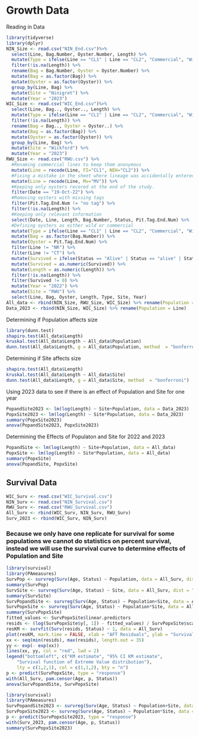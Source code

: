 # Growth Data

Reading in Data
```{r}
library(tidyverse)
library(dplyr)
NIN_Size <- read.csv("NIN_End.csv")%>%
  select(Line, Bag.Number, Oyster.Number, Length) %>%
  mutate(Type = ifelse(Line == "CL1" | Line == "CL2", "Commercial", "Wild")) %>%
  filter(!is.na(Length)) %>%
  rename(Bag = Bag.Number, Oyster = Oyster.Number) %>%
  mutate(Bag = as.factor(Bag)) %>%
  mutate(Oyster = as.factor(Oyster)) %>%
  group_by(Line, Bag) %>%
  mutate(Site = "Ninigret") %>%
  mutate(Year = "2023")
WIC_Size <- read.csv("WIC_End.csv")%>%
  select(Line, Bag.., Oyster.., Length) %>%
  mutate(Type = ifelse(Line == "CL1" | Line == "CL2", "Commercial", "Wild")) %>%
  filter(!is.na(Length)) %>%
  rename(Bag = Bag.., Oyster = Oyster..) %>%
  mutate(Bag = as.factor(Bag)) %>%
  mutate(Oyster = as.factor(Oyster)) %>%
  group_by(Line, Bag) %>%
  mutate(Site = "Wickford") %>%
  mutate(Year = "2023")
RWU_Size <- read.csv("RWU.csv") %>%
  #Renaming commercial lines to keep them anonymous
  mutate(Line = recode(Line, FI="CL1", NEH="CL2")) %>%
  #Fixing a mistake in the sheet where lineage was accidentally entered as "Mv" instead of "MV"
  mutate(Line = recode(Line, Mv="MV")) %>%
  #Keeping only oysters recored at the end of the study.
  filter(Date == "19-Oct-22") %>%
  #Removing oysters with missing tags
  filter(Pit.Tag.End.Num != "no tag") %>%
  filter(!is.na(Length)) %>%
  #Keeping only relevant information
  select(Date, Line, Length, Bag.Number, Status, Pit.Tag.End.Num) %>%
  #Defining oysters as either wild or commercial
  mutate(Type = ifelse(Line == "CL1" | Line == "CL2", "Commercial", "Wild")) %>%
  mutate(Bag = as.factor(Bag.Number)) %>%
  mutate(Oyster = Pit.Tag.End.Num) %>%
  filter(Line != "NR") %>%
  filter(Line != "CT") %>%
  mutate(Survived = ifelse(Status == "Alive" | Status == "alive" | Status =="alive, no pic", 1, 0)) %>%
  mutate(Survived = as.numeric(Survived)) %>%
  mutate(Length = as.numeric(Length)) %>%
  filter(!is.na(Length)) %>%
  filter(Survived != 0) %>%
  mutate(Year = "2022") %>%
  mutate(Site = "RWU") %>%
  select(Line, Bag, Oyster, Length, Type, Site, Year)
All_data <- rbind(NIN_Size, RWU_Size, WIC_Size) %>% rename(Population = Line)
Data_2023 <- rbind(NIN_Size, WIC_Size) %>% rename(Population = Line)
```
Determining if Population affects size
```{r}
library(dunn.test)
shapiro.test(All_data$Length)
kruskal.test(All_data$Length ~ All_data$Population)
dunn.test(All_data$Length, g = All_data$Population, method  = "bonferroni")
```

Determining if Site affects size
```{r}
shapiro.test(All_data$Length)
kruskal.test(All_data$Length ~ All_data$Site)
dunn.test(All_data$Length, g = All_data$Site, method  = "bonferroni")
```
Using 2023 data to see if there is an effect of Population and Site for one year
```{r}
PopandSite2023 <- lm(log(Length) ~ Site+Population, data = Data_2023)
PopxSite2023 <- lm(log(Length) ~ Site*Population, data = Data_2023)
summary(PopxSite2023)
anova(PopandSite2023, PopxSite2023)
```


Determining the Effects of Populaton and Site for 2022 and 2023
```{r}
PopandSite <- lm(log(Length) ~ Site+Population, data = All_data)
PopxSite <- lm(log(Length) ~ Site*Population, data = All_data)
summary(PopxSite)
anova(PopandSite, PopxSite)
```

## Survival Data
```{r}
WIC_Surv <- read.csv("WIC_Survival.csv")
NIN_Surv <- read.csv("NIN_Survival.csv")
RWU_Surv <- read.csv("RWU_Survival.csv")
All_Surv <- rbind(WIC_Surv, NIN_Surv, RWU_Surv)
Surv_2023 <- rbind(WIC_Surv, NIN_Surv)
```

### Because we only have one replicate for survival for some populations we cannot do statistics on percent survival, instead we will use the survival curve to determine effects of Population and Site

```{r}
library(survival)
library(PAmeasures)
SurvPop <- survreg(Surv(Age, Status) ~ Population, data = All_Surv, dist = "weibull")
summary(SurvPop)
SurvSite <- survreg(Surv(Age, Status) ~ Site, data = All_Surv, dist = "weibull")
summary(SurvSite)
SurvPopandSite <- survreg(Surv(Age, Status) ~ Population+Site, data = All_Surv, dist = "weibull")
SurvPopxSite <- survreg(Surv(Age, Status) ~ Population*Site, data = All_Surv, dist = "weibull")
summary(SurvPopxSite)
fitted_values <- SurvPopxSite$linear.predictors
resids <- (log(SurvPopxSite$y[, 1]) - fitted_values) / SurvPopxSite$scale
resKM <- survfit(Surv(resids, Status) ~ 1, data = All_Surv)
plot(resKM, mark.time = FALSE, xlab = "AFT Residuals", ylab = "Survival Probability")
xx <- seq(min(resids), max(resids), length.out = 35)
yy <- exp(- exp(xx))
lines(xx, yy, col = "red", lwd = 2)
legend("bottomleft", c("KM estimate", "95% CI KM estimate", 
    "Survival function of Extreme Value distribution"), 
    lty = c(1,2,1), col = c(1,1,2), bty = "n")
p <- predict(SurvPopxSite, type = "response")
with(All_Surv, pam.censor(Age, p, Status))
anova(SurvPopandSite, SurvPopxSite)
```

```{r}
library(survival)
library(PAmeasures)
SurvPopandSite2023 <- survreg(Surv(Age, Status) ~ Population+Site, data = Surv_2023, dist = "weibull")
SurvPopxSite2023 <- survreg(Surv(Age, Status) ~ Population*Site, data = Surv_2023, dist = "weibull")
p <- predict(SurvPopxSite2023, type = "response")
with(Surv_2023, pam.censor(Age, p, Status))
summary(SurvPopxSite2023)
```

